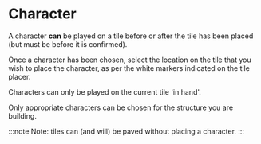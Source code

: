 # Character

A character **can** be played on a tile before or after the tile has been placed (but must be before it is confirmed).

Once a character has been chosen, select the location on the tile that you wish to place the character, as per the white markers indicated on the tile placer.

Characters can only be played on the current tile 'in hand'.

Only appropriate characters can be chosen for the structure you are building.

:::note
Note: tiles can (and will) be paved without placing a character.
:::
